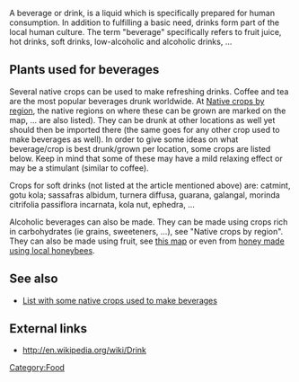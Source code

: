 A beverage or drink, is a liquid which is specifically prepared for human consumption. In addition to fulfilling a basic need, drinks form part of the local human culture. The term "beverage" specifically refers to fruit juice, hot drinks, soft drinks, low-alcoholic and alcoholic drinks, ...

== Plants used for beverages ==
Several native crops can be used to make refreshing drinks. Coffee and tea are the most popular beverages drunk worldwide. At [[Native crops by region]], the native regions on where these can be grown are marked on the map, ... are also listed). They can be drunk at other locations as well yet should then be imported there (the same goes for any other crop used to make beverages as well). In order to give some ideas on what beverage/crop is best drunk/grown per location, some crops are listed below. Keep in mind that some of these may have a mild relaxing effect or may be a stimulant (similar to coffee).

Crops for soft drinks (not listed at the article mentioned above) are: catmint, gotu kola; sassafras albidum, turnera diffusa, guarana, galangal, morinda citrifolia passiflora incarnata, kola nut, ephedra, ...

Alcoholic beverages can also be made. They can be made using crops rich in carbohydrates (ie grains, sweeteners, ...), see "Native crops by region". They can also be made using fruit, see [http://www.appropedia.org/File:Indiginous_fruits.png this map] or even from [[Native beekeeping|honey made using local honeybees]].

==See also==
* [[Native crops by region|List with some native crops used to make beverages]]

==External links==
* http://en.wikipedia.org/wiki/Drink

[[Category:Food]]